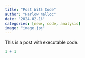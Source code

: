 ```yaml
---
title: "Post With Code"
author: "Harlow Malloc"
date: "2024-02-18"
categories: [news, code, analysis]
image: "image.jpg"
---
```


This is a post with executable code.

```r
1 + 1
```
